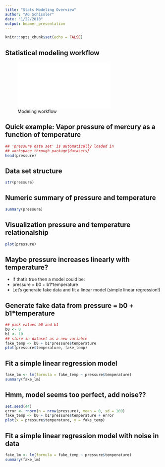 ```yaml
---
title: "Stats Modeling Overview"
author: "AG Schissler"
date: "1/22/2018"
output: beamer_presentation
---
```


```r
knitr::opts_chunk$set(echo = FALSE)
```

## Statistical modeling workflow

![Modeling workflow](stats_modeling_workflow.pdf)

## Quick example: Vapor pressure of mercury as a function of temperature

```r
## 'pressure data set' is automatically loaded in 
## workspace through package{datasets}
head(pressure)
```

## Data set structure

```r
str(pressure)
```

## Numeric summary of pressure and temperature

```r
summary(pressure)
```

## Visualization pressure and temperature relationalship

```r
plot(pressure)
```

## Maybe pressure increases linearly with temperature?

- If that's true then a model could be: 
- pressure = b0 + b1*temperature
- Let's generate fake data and fit a linear model (simple linear regression!)

## Generate fake data from pressure = b0 + b1*temperature
```r
## pick values b0 and b1
b0 <- 0
b1 <- 10
## store in dataset as a new variable
fake_temp <- b0 + b1*pressure$temperature
plot(pressure$temperature, fake_temp)
```

## Fit a simple linear regression model
```r
fake_lm <- lm(formula = fake_temp ~ pressure$temperature)
summary(fake_lm)
```

## Hmm, model seems too perfect, add noise??
```r
set.seed(44)
error <- rnorm(n = nrow(pressure), mean = 0, sd = 100)
fake_temp <- b0 + b1*pressure$temperature + error
plot(x = pressure$temperature, y = fake_temp)
```

## Fit a simple linear regression model with noise in data
```r
fake_lm <- lm(formula = fake_temp ~ pressure$temperature)
summary(fake_lm)
```